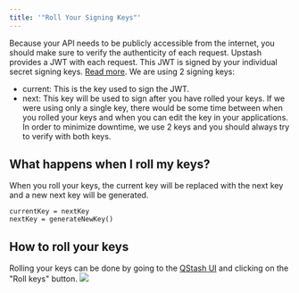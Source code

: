 ```yaml
---
title: '"Roll Your Signing Keys"'
---
```

Because your API needs to be publicly accessible from the internet, you should
make sure to verify the authenticity of each request.
Upstash provides a JWT with each request. This JWT is signed by your individual
secret signing keys. [Read more](/qstash/howto/signature).
We are using 2 signing keys:
- current: This is the key used to sign the JWT.
- next: This key will be used to sign after you have rolled your keys.
If we were using only a single key, there would be some time between when you
rolled your keys and when you can edit the key in your applications. In order to
minimize downtime, we use 2 keys and you should always try to verify with both
keys.
## What happens when I roll my keys?
When you roll your keys, the current key will be replaced with the next key and
a new next key will be generated.
```
currentKey = nextKey
nextKey = generateNewKey()
```
## How to roll your keys
Rolling your keys can be done by going to the
[QStash UI](https://console.upstash.com/qstash) and clicking on the "Roll keys"
button.
![](/img/qstash/roll_keys.png)